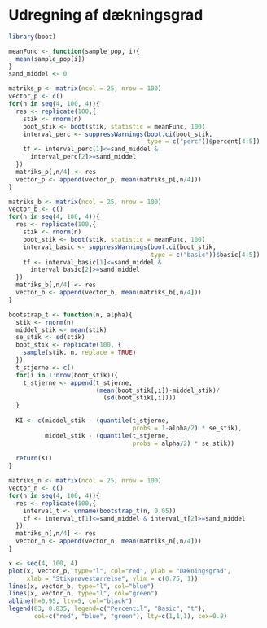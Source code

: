 # Udregning af dækningsgrad

```r
library(boot)
```

```r
meanFunc <- function(sample_pop, i){
  mean(sample_pop[i])
}
sand_middel <- 0
```

```r
matriks_p <- matrix(ncol = 25, nrow = 100)
vector_p <- c()
for(n in seq(4, 100, 4)){
  res <- replicate(100,{
    stik <- rnorm(n)
    boot_stik <- boot(stik, statistic = meanFunc, 100)
    interval_perc <- suppressWarnings(boot.ci(boot_stik,
                                      type = c("perc"))$percent[4:5])
    tf <- interval_perc[1]<=sand_middel &
      interval_perc[2]>=sand_middel
  })
  matriks_p[,n/4] <- res
  vector_p <- append(vector_p, mean(matriks_p[,n/4]))
}
```

```r
matriks_b <- matrix(ncol = 25, nrow = 100)
vector_b <- c()
for(n in seq(4, 100, 4)){
  res <- replicate(100,{
    stik <- rnorm(n)
    boot_stik <- boot(stik, statistic = meanFunc, 100)
    interval_basic <- suppressWarnings(boot.ci(boot_stik,
                                       type = c("basic"))$basic[4:5])
    tf <- interval_basic[1]<=sand_middel &
      interval_basic[2]>=sand_middel
  })
  matriks_b[,n/4] <- res
  vector_b <- append(vector_b, mean(matriks_b[,n/4]))
}
```

```r
bootstrap_t <- function(n, alpha){
  stik <- rnorm(n)
  middel_stik <- mean(stik)
  se_stik <- sd(stik)
  boot_stik <- replicate(100, {
    sample(stik, n, replace = TRUE)
  })
  t_stjerne <- c()
  for(i in 1:nrow(boot_stik)){
    t_stjerne <- append(t_stjerne, 
                        (mean(boot_stik[,i])-middel_stik)/
                          (sd(boot_stik[,i])))
  }
  
  KI <- c(middel_stik - (quantile(t_stjerne,
                                  probs = 1-alpha/2) * se_stik),
          middel_stik - (quantile(t_stjerne,
                                  probs = alpha/2) * se_stik))
  
  return(KI)
}

matriks_n <- matrix(ncol = 25, nrow = 100)
vector_n <- c()
for(n in seq(4, 100, 4)){
  res <- replicate(100,{
    interval_t <- unname(bootstrap_t(n, 0.05))
    tf <- interval_t[1]<=sand_middel & interval_t[2]>=sand_middel
  })
  matriks_n[,n/4] <- res
  vector_n <- append(vector_n, mean(matriks_n[,n/4]))
}
```

```r
x <- seq(4, 100, 4)
plot(x, vector_p, type="l", col="red", ylab = "Dækningsgrad",
     xlab = "Stikprøvestørrelse", ylim = c(0.75, 1))
lines(x, vector_b, type="l", col="blue")
lines(x, vector_n, type="l", col="green")
abline(h=0.95, lty=5, col="black")
legend(83, 0.835, legend=c("Percentil", "Basic", "t"),
       col=c("red", "blue", "green"), lty=c(1,1,1), cex=0.8)
```






























